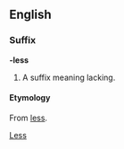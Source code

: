 ==English==
===Suffix===
'''-less'''
#A suffix meaning lacking.
====Etymology====
From {{E.}} [[less]].

[[Category:English suffixes|Less]]